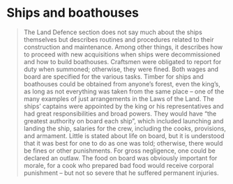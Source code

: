 
# Ships and boathouses

<Blockquote
    quote='“Now, all those carpenters who are within the quarter district are to be called in, and further afield if necessary.”'
    footer='Land defence section, chapter 2' />

The Land Defence section does not say much about the ships themselves but describes routines and procedures related to their construction and maintenance. Among other things, it describes how to proceed with new acquisitions when ships were decommissioned and how to build boathouses. Craftsmen were obligated to report for duty when summoned; otherwise, they were fined. Both wages and board are specified for the various tasks. Timber for ships and boathouses could be obtained from anyone’s forest, even the king’s, as long as not everything was taken from the same place – one of the many examples of just arrangements in the Laws of the Land. The ships’ captains were appointed by the king or his representatives and had great responsibilities and broad powers. They would have “the greatest authority on board each ship”, which included launching and landing the ship, salaries for the crew, including the cooks, provisions, and armament. Little is stated about life on board, but it is understood that it was best for one to do as one was told; otherwise, there would be fines or other punishments. For gross negligence, one could be declared an outlaw. The food on board was obviously important for morale, for a cook who prepared bad food would receive corporal punishment – but not so severe that he suffered permanent injuries.
